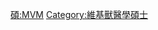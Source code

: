 {{Userbox
  |border-c = #88FF88
  |border-s = 1
  |id-c     = #88FF88
  |id-s     = 12
  |id-fc    = #000000
  |info-c   = #EEFFEE
  |info-s   = 10
  |info-fc  = #000000
  |id       = M.V.M.
  |info     = 這個用戶擁有[[:Category:維基獸醫學碩士|獸醫學碩士]]學位。
}}
<includeonly> [[Category:維基獸醫學碩士|{{PAGENAME}}]] </includeonly>
<noinclude> [[Category:學位用戶框模板|碩:MVM]][[Category:維基獸醫學碩士]] </noinclude>